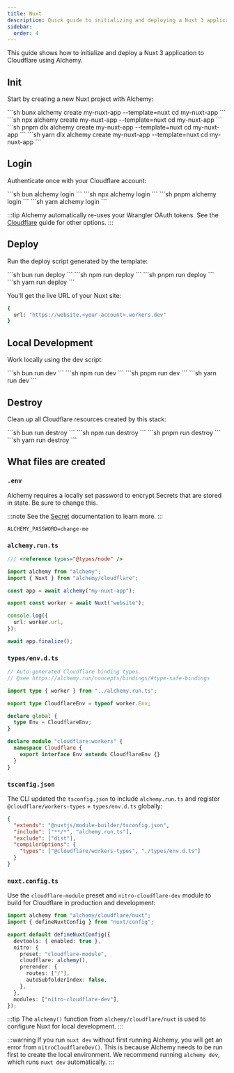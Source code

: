 ```yaml
---
title: Nuxt
description: Quick guide to initializing and deploying a Nuxt 3 application to Cloudflare Workers using Alchemy.
sidebar:
  order: 4
---
```



This guide shows how to initialize and deploy a Nuxt 3 application to Cloudflare using Alchemy.

## Init

Start by creating a new Nuxt project with Alchemy:

<Tabs syncKey="pkgManager">
  <TabItem label="bun">
    ```sh
    bunx alchemy create my-nuxt-app --template=nuxt
    cd my-nuxt-app
    ```
  </TabItem>
  <TabItem label="npm">
    ```sh
    npx alchemy create my-nuxt-app --template=nuxt
    cd my-nuxt-app
    ```
  </TabItem>
  <TabItem label="pnpm">
    ```sh
    pnpm dlx alchemy create my-nuxt-app --template=nuxt
    cd my-nuxt-app
    ```
  </TabItem>
  <TabItem label="yarn">
    ```sh
    yarn dlx alchemy create my-nuxt-app --template=nuxt
    cd my-nuxt-app
    ```
  </TabItem>
</Tabs>

## Login

Authenticate once with your Cloudflare account:

<Tabs syncKey="pkgManager">
  <TabItem label="bun">
    ```sh
    bun alchemy login
    ```
  </TabItem>
  <TabItem label="npm">
    ```sh
    npx alchemy login
    ```
  </TabItem>
  <TabItem label="pnpm">
    ```sh
    pnpm alchemy login
    ```
  </TabItem>
  <TabItem label="yarn">
    ```sh
    yarn alchemy login
    ```
  </TabItem>
</Tabs>

:::tip
Alchemy automatically re-uses your Wrangler OAuth tokens. See the [Cloudflare](/guides/cloudflare) guide for other options.
:::

## Deploy

Run the deploy script generated by the template:

<Tabs syncKey="pkgManager">
  <TabItem label="bun">
    ```sh
    bun run deploy
    ```
  </TabItem>
  <TabItem label="npm">
    ```sh
    npm run deploy
    ```
  </TabItem>
  <TabItem label="pnpm">
    ```sh
    pnpm run deploy
    ```
  </TabItem>
  <TabItem label="yarn">
    ```sh
    yarn run deploy
    ```
  </TabItem>
</Tabs>

You'll get the live URL of your Nuxt site:

```sh
{
  url: "https://website.<your-account>.workers.dev"
}
```

## Local Development

Work locally using the dev script:

<Tabs syncKey="pkgManager">
  <TabItem label="bun">
    ```sh
    bun run dev
    ```
  </TabItem>
  <TabItem label="npm">
    ```sh
    npm run dev
    ```
  </TabItem>
  <TabItem label="pnpm">
    ```sh
    pnpm run dev
    ```
  </TabItem>
  <TabItem label="yarn">
    ```sh
    yarn run dev
    ```
  </TabItem>
</Tabs>

## Destroy

Clean up all Cloudflare resources created by this stack:

<Tabs syncKey="pkgManager">
  <TabItem label="bun">
    ```sh
    bun run destroy
    ```
  </TabItem>
  <TabItem label="npm">
    ```sh
    npm run destroy
    ```
  </TabItem>
  <TabItem label="pnpm">
    ```sh
    pnpm run destroy
    ```
  </TabItem>
  <TabItem label="yarn">
    ```sh
    yarn run destroy
    ```
  </TabItem>
</Tabs>

## What files are created

### `.env`

Alchemy requires a locally set password to encrypt Secrets that are stored in state. Be sure to change this.

:::note
See the [Secret](/concepts/secret) documentation to learn more.
:::

```
ALCHEMY_PASSWORD=change-me
```

### `alchemy.run.ts`

```typescript
/// <reference types="@types/node" />

import alchemy from "alchemy";
import { Nuxt } from "alchemy/cloudflare";

const app = await alchemy("my-nuxt-app");

export const worker = await Nuxt("website");

console.log({
  url: worker.url,
});

await app.finalize();
```

### `types/env.d.ts`

```typescript
// Auto-generated Cloudflare binding types.
// @see https://alchemy.run/concepts/bindings/#type-safe-bindings

import type { worker } from "../alchemy.run.ts";

export type CloudflareEnv = typeof worker.Env;

declare global {
  type Env = CloudflareEnv;
}

declare module "cloudflare:workers" {
  namespace Cloudflare {
    export interface Env extends CloudflareEnv {}
  }
}
```

### `tsconfig.json`

The CLI updated the `tsconfig.json` to include `alchemy.run.ts` and register `@cloudflare/workers-types` + `types/env.d.ts` globally:

```json
{
  "extends": "@nuxtjs/module-builder/tsconfig.json",
  "include": ["**/*", "alchemy.run.ts"],
  "exclude": ["dist"],
  "compilerOptions": {
    "types": ["@cloudflare/workers-types", "./types/env.d.ts"]
  }
}
```

### `nuxt.config.ts`

Use the `cloudflare-module` preset and `nitro-cloudflare-dev` module to build for Cloudflare in production and development:

```typescript
import alchemy from "alchemy/cloudflare/nuxt";
import { defineNuxtConfig } from "nuxt/config";

export default defineNuxtConfig({
  devtools: { enabled: true },
  nitro: {
    preset: "cloudflare-module",
    cloudflare: alchemy(),
    prerender: {
      routes: ["/"],
      autoSubfolderIndex: false,
    },
  },
  modules: ["nitro-cloudflare-dev"],
});
``` 

:::tip
The `alchemy()` function from `alchemy/cloudflare/nuxt` is used to configure Nuxt for local development.
:::

:::warning
If you run `nuxt dev` without first running Alchemy, you will get an error from `nitroCloudflareDev()`. This is because Alchemy needs to be run first to create the local environment. We recommend running `alchemy dev`, which runs `nuxt dev` automatically.
:::